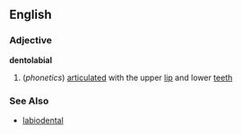 ==English==
===Adjective===
'''dentolabial'''

#(''phonetics'') [[articulate]]d with the upper [[lip]] and lower [[teeth]]
===See Also===
*[[labiodental]]